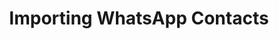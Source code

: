 ---
description: "Manage the leads from WhatsApp, more efficiently on  Converse"
title: "Importing WhatsApp Contacts"
---